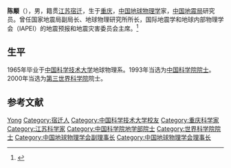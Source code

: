 {{Otheruses|other=名为陈颙的其他人物|陈颙}}
{{Infobox person
| 姓名     = 陈颙
| 图像     = 
| 图像替代 = 
| 图像说明 = 
| 出生日期 = 1942年12月31日
| 出生地   = [[重庆|重庆]]
| 死亡日期 = <!-- {{Death date and age|YYYY|MM|DD|YYYY|MM|DD}}（死亡在前，出生在后） -->
| 死亡地   = 
| 国籍     = {{PRC}}
| 籍贯     = [[江苏|江苏]][[宿迁|宿迁]]
| 别名     = 
| 知名于   = 
| 职业     = [[地球物理学|地球物理学]]家
| 母校 = [[中国科学技术大学|中国科学技术大学]]
}}

'''陈颙'''（{{bd|1942年|12月31日||}}），男，籍贯[[江苏|江苏]][[宿迁|宿迁]]，生于[[重庆|重庆]]，[[中华人民共和国|中国]][[地球物理学|地球物理学]]家，[[中国地震局|中国地震局]]研究员。曾任国家地震局副局长、地球物理研究所所长，国际地震学和地球内部物理学会（IAPEI）的地震预报和地震灾害委员会主席。<ref>{{Cite web|title=院士信息·地学部·陈颙|url=http://sourcedb.cas.cn/sourcedb_ad_cas/zw2/ysxx/dxb/|accessdate=|work=中国科学院学部与院士|archiveurl=https://web.archive.org/web/20120426134225/http://sourcedb.cas.cn/sourcedb_ad_cas/zw2/ysxx/dxb/|archivedate=2012-04-26}}</ref>

== 生平 ==
1965年毕业于[[中国科学技术大学|中国科学技术大学]]地球物理系。1993年当选为[[中国科学院院士|中国科学院院士]]。2000年当选为[[第三世界科学院|第三世界科学院]]院士。

== 参考文献 ==
{{reflist}}

{{南京大学}}
{{中国科学院地学部院士}}
{{Navboxes
| title  = 陈颙在[[中国地球物理学会|中国地球物理学会]]的职务
| list1  =
{{中国地球物理学会第五届理事会}}
{{中国地球物理学会第六届理事会}}
{{中国地球物理学会第八届理事会}}
}}

{{Authority control}}
{{DEFAULTSORT:Chen陈}}
[[Category:陈姓|Yong]]
[[Category:宿迁人|Category:宿迁人]]
[[Category:中国科学技术大学校友|Category:中国科学技术大学校友]]
[[Category:重庆科学家|Category:重庆科学家]]
[[Category:江苏科学家|Category:江苏科学家]]
[[Category:中国科学院地学部院士|Category:中国科学院地学部院士]]
[[Category:世界科学院院士|Category:世界科学院院士]]
[[Category:中国地球物理学会副理事长|Category:中国地球物理学会副理事长]]
[[Category:中国地球物理学会理事长|Category:中国地球物理学会理事长]]

{{中国科学家小作品}}